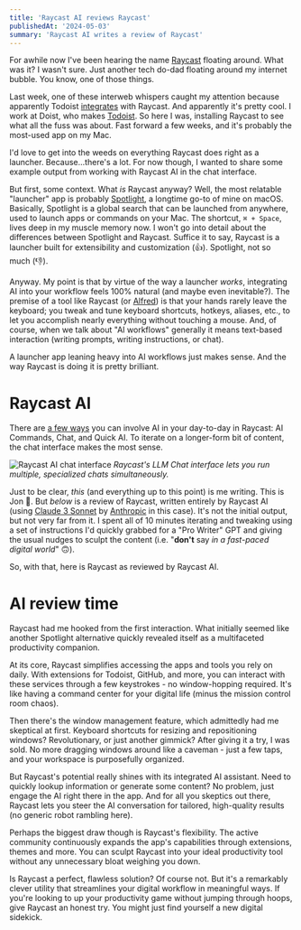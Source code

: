 ```yaml
---
title: 'Raycast AI reviews Raycast'
publishedAt: '2024-05-03'
summary: 'Raycast AI writes a review of Raycast'
---
```


For awhile now I've been hearing the name [Raycast](https://www.raycast.com/) floating around. What was it? I wasn't sure. Just another tech do-dad floating around my internet bubble. You know, one of those things.

Last week, one of these interweb whispers caught my attention because apparently Todoist [integrates](https://todoist.com/integrations/apps/raycast) with Raycast. And apparently it's pretty cool. I work at Doist, who makes [Todoist](https://todoist.com/home). So here I was, installing Raycast to see what all the fuss was about. Fast forward a few weeks, and it's probably the most-used app on my Mac.

I'd love to get into the weeds on everything Raycast does right as a launcher. Because...there's a lot. For now though, I wanted to share some example output from working with Raycast AI in the chat interface.

But first, some context. What _is_ Raycast anyway? Well, the most relatable "launcher" app is probably [Spotlight](https://support.apple.com/guide/mac-help/search-with-spotlight-mchlp1008/mac), a longtime go-to of mine on macOS. Basically, Spotlight is a global search that can be launched from anywhere, used to launch apps or commands on your Mac. The shortcut, `⌘ + Space`, lives deep in my muscle memory now. I won't go into detail about the differences between Spotlight and Raycast. Suffice it to say, Raycast is a launcher built for extensibility and customization (👍). Spotlight, not so much (👎).

Anyway. My point is that by virtue of the way a launcher _works_, integrating AI into your workflow feels 100% natural (and maybe even inevitable?). The premise of a tool like Raycast (or [Alfred](https://www.alfredapp.com/)) is that your hands rarely leave the keyboard; you tweak and tune keyboard shortcuts, hotkeys, aliases, etc., to let you accomplish nearly everything without touching a mouse. And, of course, when we talk about "AI workflows" generally it means text-based interaction (writing prompts, writing instructions, or chat).

A launcher app leaning heavy into AI workflows just makes sense. And the way Raycast is doing it is pretty brilliant.

# Raycast AI

There are [a few ways](https://youtu.be/OgQbfofWqFM) you can involve AI in your day-to-day in Raycast: AI Commands, Chat, and Quick AI. To iterate on a longer-form bit of content, the chat interface makes the most sense.

![Raycast AI chat interface](https://assets.jonm.cc/images/raycast-chat.jpeg)
_Raycast's LLM Chat interface lets you run multiple, specialized chats simultaneously._

Just to be clear, _this_ (and everything up to this point) is me writing. This is Jon 👋. But _below_ is a review of Raycast, written entirely by Raycast AI (using [Claude 3 Sonnet](https://www.anthropic.com/news/claude-3-family) by [Anthropic](https://www.anthropic.com/) in this case). It's not the initial output, but not very far from it. I spent all of 10 minutes iterating and tweaking using a set of instructions I'd quickly grabbed for a "Pro Writer" GPT and giving the usual nudges to sculpt the content (i.e. "**don't** say _in a fast-paced digital world_" 🙃).

So, with that, here is Raycast as reviewed by Raycast AI.

# AI review time

Raycast had me hooked from the first interaction. What initially seemed like another Spotlight alternative quickly revealed itself as a multifaceted productivity companion.

At its core, Raycast simplifies accessing the apps and tools you rely on daily. With extensions for Todoist, GitHub, and more, you can interact with these services through a few keystrokes - no window-hopping required. It's like having a command center for your digital life (minus the mission control room chaos).

Then there's the window management feature, which admittedly had me skeptical at first. Keyboard shortcuts for resizing and repositioning windows? Revolutionary, or just another gimmick? After giving it a try, I was sold. No more dragging windows around like a caveman - just a few taps, and your workspace is purposefully organized.

But Raycast's potential really shines with its integrated AI assistant. Need to quickly lookup information or generate some content? No problem, just engage the AI right there in the app. And for all you skeptics out there, Raycast lets you steer the AI conversation for tailored, high-quality results (no generic robot rambling here).

Perhaps the biggest draw though is Raycast's flexibility. The active community continuously expands the app's capabilities through extensions, themes and more. You can sculpt Raycast into your ideal productivity tool without any unnecessary bloat weighing you down.

Is Raycast a perfect, flawless solution? Of course not. But it's a remarkably clever utility that streamlines your digital workflow in meaningful ways. If you're looking to up your productivity game without jumping through hoops, give Raycast an honest try. You might just find yourself a new digital sidekick.

